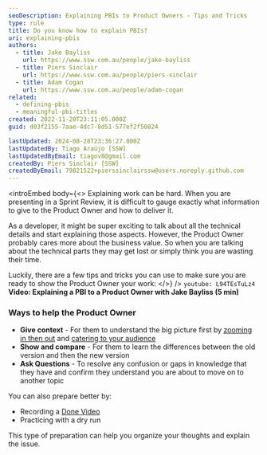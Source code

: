 ```yaml
---
seoDescription: Explaining PBIs to Product Owners - Tips and Tricks
type: rule
title: Do you know how to explain PBIs?
uri: explaining-pbis
authors:
  - title: Jake Bayliss
    url: https://www.ssw.com.au/people/jake-bayliss
  - title: Piers Sinclair
    url: https://www.ssw.com.au/people/piers-sinclair
  - title: Adam Cogan
    url: https://www.ssw.com.au/people/adam-cogan
related:
  - defining-pbis
  - meaningful-pbi-titles
created: 2022-11-20T23:11:05.000Z
guid: d03f2155-7aae-4dc7-8d51-577ef2f50824

lastUpdated: 2024-08-28T23:36:27.000Z
lastUpdatedBy: Tiago Araújo [SSW]
lastUpdatedByEmail: tiagov8@gmail.com
createdBy: Piers Sinclair [SSW]
createdByEmail: 79821522+pierssinclairssw@users.noreply.github.com
---
```


<introEmbed
  body={<>
Explaining work can be hard. When you are presenting in a Sprint Review, it is difficult to gauge exactly what information to give to the Product Owner and how to deliver it.

As a developer, it might be super exciting to talk about all the technical details and start explaining those aspects. However, the Product Owner probably cares more about the business value. So when you are talking about the technical parts they may get lost or simply think you are wasting their time.

Luckily, there are a few tips and tricks you can use to make sure you are ready to show the Product Owner your work:
  </>}
/>
`youtube: L94TEsTuLz4`
**Video: Explaining a PBI to a Product Owner with Jake Bayliss (5 min)**

### Ways to help the Product Owner

* **Give context** - For them to understand the big picture first by [zooming in then out](/zooming-in-and-out) and [catering to your audience](/catering-to-audience)
* **Show and compare** - For them to learn the differences between the old version and then the new version
* **Ask Questions** - To resolve any confusion or gaps in knowledge that they have and confirm they understand you are about to move on to another topic

You can also prepare better by:

* Recording a [Done Video](/record-a-quick-and-dirty-done-video)
* Practicing with a dry run

This type of preparation can help you organize your thoughts and explain the issue.
